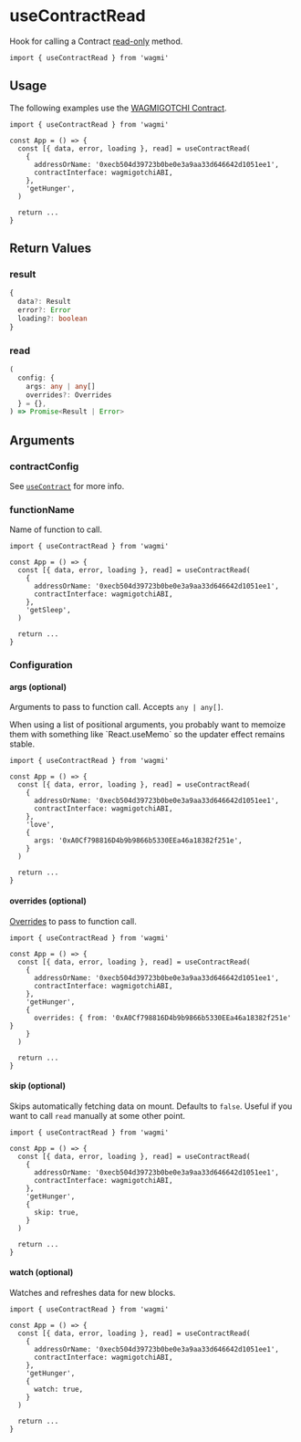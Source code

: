 
# useContractRead

Hook for calling a Contract [read-only](https://docs.ethers.io/v5/api/contract/contract/#Contract--readonly) method.

```tsx
import { useContractRead } from 'wagmi'
```

## Usage

The following examples use the [WAGMIGOTCHI Contract](https://etherscan.io/address/0xecb504d39723b0be0e3a9aa33d646642d1051ee1).

```tsx
import { useContractRead } from 'wagmi'

const App = () => {
  const [{ data, error, loading }, read] = useContractRead(
    {
      addressOrName: '0xecb504d39723b0be0e3a9aa33d646642d1051ee1',
      contractInterface: wagmigotchiABI,
    },
    'getHunger',
  )

  return ...
}
```

## Return Values

### result

```ts
{
  data?: Result
  error?: Error
  loading?: boolean
}
```

### read

```ts
(
  config: {
    args: any | any[]
    overrides?: Overrides
  } = {},
) => Promise<Result | Error>
```

## Arguments

### contractConfig

See [`useContract`](/docs/hooks/useContract) for more info.

### functionName

Name of function to call.

```tsx highlight='9'
import { useContractRead } from 'wagmi'

const App = () => {
  const [{ data, error, loading }, read] = useContractRead(
    {
      addressOrName: '0xecb504d39723b0be0e3a9aa33d646642d1051ee1',
      contractInterface: wagmigotchiABI,
    },
    'getSleep',
  )

  return ...
}
```

### Configuration

#### args (optional)

Arguments to pass to function call. Accepts `any | any[]`.

<Callout emoji="⚠️">
  When using a list of positional arguments, you probably want to memoize them
  with something like `React.useMemo` so the updater effect remains stable.
</Callout>

```tsx highlight='11'
import { useContractRead } from 'wagmi'

const App = () => {
  const [{ data, error, loading }, read] = useContractRead(
    {
      addressOrName: '0xecb504d39723b0be0e3a9aa33d646642d1051ee1',
      contractInterface: wagmigotchiABI,
    },
    'love',
    {
      args: '0xA0Cf798816D4b9b9866b5330EEa46a18382f251e',
    }
  )

  return ...
}
```

#### overrides (optional)

[Overrides](https://docs.ethers.io/v5/api/contract/contract/#Contract-functionsCall) to pass to function call.

```tsx highlight='11'
import { useContractRead } from 'wagmi'

const App = () => {
  const [{ data, error, loading }, read] = useContractRead(
    {
      addressOrName: '0xecb504d39723b0be0e3a9aa33d646642d1051ee1',
      contractInterface: wagmigotchiABI,
    },
    'getHunger',
    {
      overrides: { from: '0xA0Cf798816D4b9b9866b5330EEa46a18382f251e' }
    }
  )

  return ...
}
```

#### skip (optional)

Skips automatically fetching data on mount. Defaults to `false`. Useful if you want to call `read` manually at some other point.

```tsx highlight='11'
import { useContractRead } from 'wagmi'

const App = () => {
  const [{ data, error, loading }, read] = useContractRead(
    {
      addressOrName: '0xecb504d39723b0be0e3a9aa33d646642d1051ee1',
      contractInterface: wagmigotchiABI,
    },
    'getHunger',
    {
      skip: true,
    }
  )

  return ...
}
```

#### watch (optional)

Watches and refreshes data for new blocks.

```tsx highlight='11'
import { useContractRead } from 'wagmi'

const App = () => {
  const [{ data, error, loading }, read] = useContractRead(
    {
      addressOrName: '0xecb504d39723b0be0e3a9aa33d646642d1051ee1',
      contractInterface: wagmigotchiABI,
    },
    'getHunger',
    {
      watch: true,
    }
  )

  return ...
}
```
